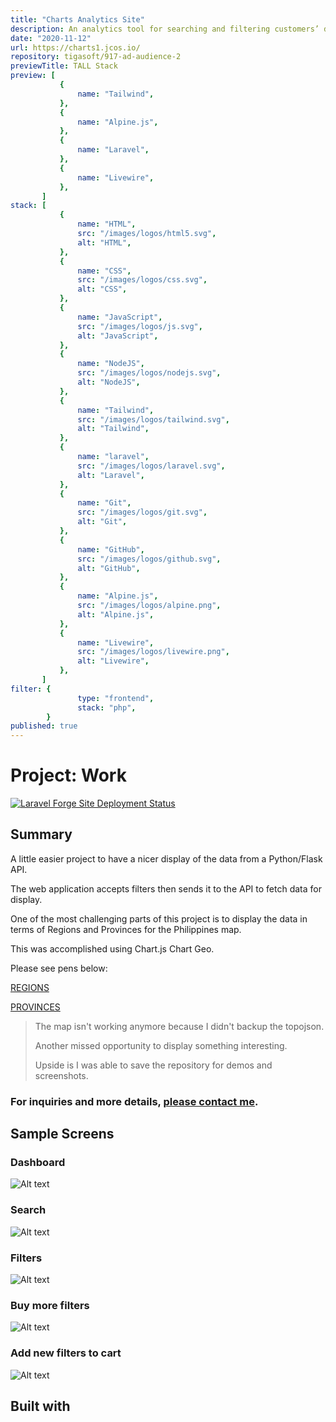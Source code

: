 ```yaml
---
title: "Charts Analytics Site"
description: An analytics tool for searching and filtering customers’ data.
date: "2020-11-12"
url: https://charts1.jcos.io/
repository: tigasoft/917-ad-audience-2
previewTitle: TALL Stack
preview: [
           {
               name: "Tailwind",
           },
           {
               name: "Alpine.js",
           },
           {
               name: "Laravel",
           },
           {
               name: "Livewire",
           },
       ]
stack: [
           {
               name: "HTML",
               src: "/images/logos/html5.svg",
               alt: "HTML",
           },
           {
               name: "CSS",
               src: "/images/logos/css.svg",
               alt: "CSS",
           },
           {
               name: "JavaScript",
               src: "/images/logos/js.svg",
               alt: "JavaScript",
           },
           {
               name: "NodeJS",
               src: "/images/logos/nodejs.svg",
               alt: "NodeJS",
           },
           {
               name: "Tailwind",
               src: "/images/logos/tailwind.svg",
               alt: "Tailwind",
           },
           {
               name: "laravel",
               src: "/images/logos/laravel.svg",
               alt: "Laravel",
           },
           {
               name: "Git",
               src: "/images/logos/git.svg",
               alt: "Git",
           },
           {
               name: "GitHub",
               src: "/images/logos/github.svg",
               alt: "GitHub",
           },
           {
               name: "Alpine.js",
               src: "/images/logos/alpine.png",
               alt: "Alpine.js",
           },
           {
               name: "Livewire",
               src: "/images/logos/livewire.png",
               alt: "Livewire",
           },
       ]
filter: {
               type: "frontend",
               stack: "php",
        }
published: true
---
```


# Project: Work


[![Laravel Forge Site Deployment Status](https://img.shields.io/endpoint?url=https%3A%2F%2Fforge.laravel.com%2Fsite-badges%2F7bec6da3-c81b-466d-8528-f2c8d77eff62&style=plastic)](https://forge.laravel.com/servers/733512/sites/2309313)


## Summary

A little easier project to have a nicer display of the data from a Python/Flask API.

The web application accepts filters then sends it to the API to fetch data for display.

One of the most challenging parts of this project is to display the data in terms of Regions and Provinces for the Philippines map.

This was accomplished using Chart.js Chart Geo.

Please see pens below:

[REGIONS](https://codepen.io/sudoist/pen/wvGmVRZ)

[PROVINCES](https://codepen.io/sudoist/pen/wvGmVRZ)

> The map isn't working anymore because I didn't backup the topojson.
>
> Another missed opportunity to display something interesting.
>
> Upside is I was able to save the repository for demos and screenshots.

### For inquiries and more details, [please contact me](https://projects.jcos.io/contact).


## Sample Screens

### Dashboard

![Alt text](https://res.cloudinary.com/langitlupakintoncloud/image/upload/v1712324003/projects.jcos.io/owscnnqdvmacfnqaqwpu.png "Dashboard")

### Search

![Alt text](https://res.cloudinary.com/langitlupakintoncloud/image/upload/v1712324002/projects.jcos.io/wyjirnwwvu0busz3qmnu.png "Search")

### Filters

![Alt text](https://res.cloudinary.com/langitlupakintoncloud/image/upload/v1712324002/projects.jcos.io/xdyesryl305okkzgn0bc.png "Filters")

### Buy more filters

![Alt text](https://res.cloudinary.com/langitlupakintoncloud/image/upload/v1712324003/projects.jcos.io/mfcqj5l609apxknmg3kb.png "Buy more filters")

### Add new filters to cart

![Alt text](https://res.cloudinary.com/langitlupakintoncloud/image/upload/v1712324003/projects.jcos.io/toyre8iejzhlnfomgo4a.png "Add new filters to cart")


## Built with
